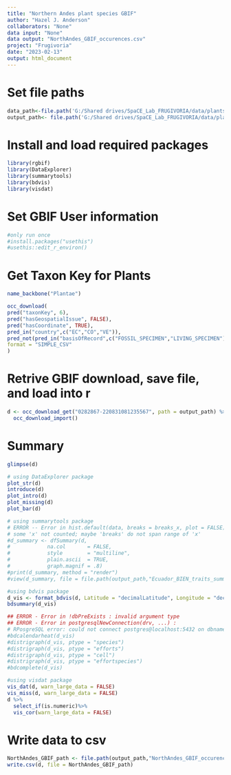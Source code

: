 ```yaml
---
title: "Northern Andes plant species GBIF"
author: "Hazel J. Anderson"
collaborators: "None"
data input: "None"
data output: "NorthAndes_GBIF_occurences.csv"
project: "Frugivoria"
date: "2023-02-13"
output: html_document
---
```


# Set file paths
```r
data_path<-file.path('G:/Shared drives/SpaCE_Lab_FRUGIVORIA/data/plants/L0')
output_path<- file.path('G:/Shared drives/SpaCE_Lab_FRUGIVORIA/data/plants/L0')
```

# Install and load required packages
```r
library(rgbif)
library(DataExplorer)
library(summarytools)
library(bdvis)
library(visdat)
```

# Set GBIF User information
```r
#only run once
#install.packages("usethis")
#usethis::edit_r_environ()
```
# Get Taxon Key for Plants
```r
name_backbone("Plantae")
```


```r
occ_download(
pred("taxonKey", 6), 
pred("hasGeospatialIssue", FALSE),
pred("hasCoordinate", TRUE),
pred_in("country",c("EC","CO","VE")), 
pred_not(pred_in("basisOfRecord",c("FOSSIL_SPECIMEN","LIVING_SPECIMEN"))),
format = "SIMPLE_CSV"
)
```
# Retrive GBIF download, save file, and load into r
```r
d <- occ_download_get("0282867-220831081235567", path = output_path) %>%
  occ_download_import()
```

# Summary 
```r
glimpse(d)
```

```r
# using DataExplorer package
plot_str(d)
introduce(d)
plot_intro(d)
plot_missing(d)
plot_bar(d)
```

```r
# using summarytools package
# ERROR -- Error in hist.default(data, breaks = breaks_x, plot = FALSE) :
# some 'x' not counted; maybe 'breaks' do not span range of 'x'
#d_summary <- dfSummary(d, 
#            na.col       = FALSE,
#            style        = "multiline",
#            plain.ascii  = TRUE,
#            graph.magnif = .8)
#print(d_summary, method = "render")
#view(d_summary, file = file.path(output_path,"Ecuador_BIEN_traits_summary.html"))
```

```r
#using bdvis package
d_vis <- format_bdvis(d, Latitude = "decimalLatitude", Longitude = "decimalLongitude", Date_collected = "eventDate", Scientific_name = "scientificName", Family = "family", Genus = "genus")
bdsummary(d_vis)
```

```r
## ERROR - Error in !dbPreExists : invalid argument type
## ERROR - Error in postgresqlNewConnection(drv, ...) :
# RPosgreSQL error: could not connect postgres@localhost:5432 on dbname "test": could not connect to server: Connection refused (0x0000274D/10061)
#bdcalendarheat(d_vis)
#distrigraph(d_vis, ptype = "species")
#distrigraph(d_vis, ptype = "efforts")
#distrigraph(d_vis, ptype = "cell")
#distrigraph(d_vis, ptype = "effortspecies")
#bdcomplete(d_vis)
```

```r
#using visdat package
vis_dat(d, warn_large_data = FALSE)
vis_miss(d, warn_large_data = FALSE)
d %>%
  select_if(is.numeric)%>%
  vis_cor(warn_large_data = FALSE)
```

# Write data to csv
```r
NorthAndes_GBIF_path <- file.path(output_path,"NorthAndes_GBIF_occurences.csv") 
write.csv(d, file = NorthAndes_GBIF_path)
```
